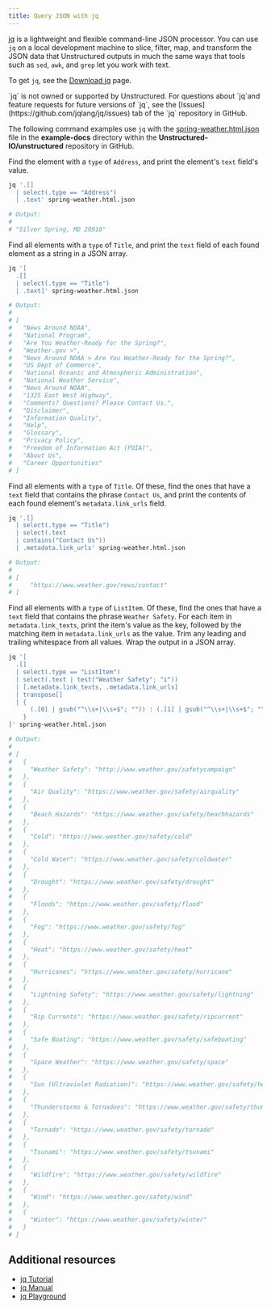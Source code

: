 ```yaml
---
title: Query JSON with jq
---
```


[jq](https://jqlang.org/) is a lightweight and flexible command-line JSON processor. You can use `jq` on a local development machine to 
slice, filter, map, and transform the JSON data that Unstructured outputs in much the same ways that tools such as `sed`, `awk`, and `grep` let you work with text.

To get `jq`, see the [Download jq](https://jqlang.org/download/) page.

<Info>
    `jq` is not owned or supported by Unstructured. For questions about `jq`and 
    feature requests for future versions of `jq`, see the [Issues](https://github.com/jqlang/jq/issues) tab of the 
    `jq` repository in GitHub.
</Info>

The following command examples use `jq` with the 
[spring-weather.html.json](https://github.com/Unstructured-IO/unstructured/blob/main/example-docs/spring-weather.html.json) file in the 
**example-docs** directory within the **Unstructured-IO/unstructured** repository in GitHub.

Find the element with a `type` of `Address`, and print the element's `text` field's value.

```bash
jq '.[] 
  | select(.type == "Address") 
  | .text' spring-weather.html.json

# Output:
#
# "Silver Spring, MD 20910"
```

Find all elements with a `type` of `Title`, and print the `text` field of each found element as a string in a JSON array.

```bash
jq '[
  .[] 
  | select(.type == "Title") 
  | .text]' spring-weather.html.json

# Output:
#
# [
#   "News Around NOAA",
#   "National Program",
#   "Are You Weather-Ready for the Spring?",
#   "Weather.gov >",
#   "News Around NOAA > Are You Weather-Ready for the Spring?",
#   "US Dept of Commerce",
#   "National Oceanic and Atmospheric Administration",
#   "National Weather Service",
#   "News Around NOAA",
#   "1325 East West Highway",
#   "Comments? Questions? Please Contact Us.",
#   "Disclaimer",
#   "Information Quality",
#   "Help",
#   "Glossary",
#   "Privacy Policy",
#   "Freedom of Information Act (FOIA)",
#   "About Us",
#   "Career Opportunities"
# ]
```

Find all elements with a `type` of `Title`. Of these, find the ones that have a `text` field that contains the phrase `Contact Us`, and print the contents of each found element's `metadata.link_urls` field.

```bash
jq '.[] 
  | select(.type == "Title") 
  | select(.text 
  | contains("Contact Us")) 
  | .metadata.link_urls' spring-weather.html.json

# Output:
#
# [
#     "https://www.weather.gov/news/contact"
# ]
```

Find all elements with a `type` of `ListItem`. Of these, find the ones that have a `text` field that contains the phrase `Weather Safety`. 
For each item in `metadata.link_texts`, print the item's value as the key, followed by the matching item in 
`metadata.link_urls` as the value. Trim any leading and trailing whitespace from all values. Wrap the output in a JSON array.

```bash
jq '[
  .[]
  | select(.type == "ListItem")
  | select(.text | test("Weather Safety"; "i"))
  | [.metadata.link_texts, .metadata.link_urls]
  | transpose[]
  | {
      (.[0] | gsub("^\\s+|\\s+$"; "")) : (.[1] | gsub("^\\s+|\\s+$"; ""))
    }
]' spring-weather.html.json

# Output:
#
# [
#   {
#     "Weather Safety": "http://www.weather.gov/safetycampaign"
#   },
#   {
#     "Air Quality": "https://www.weather.gov/safety/airquality"
#   },
#   {
#     "Beach Hazards": "https://www.weather.gov/safety/beachhazards"
#   },
#   {
#     "Cold": "https://www.weather.gov/safety/cold"
#   },
#   {
#     "Cold Water": "https://www.weather.gov/safety/coldwater"
#   },
#   {
#     "Drought": "https://www.weather.gov/safety/drought"
#   },
#   {
#     "Floods": "https://www.weather.gov/safety/flood"
#   },
#   {
#     "Fog": "https://www.weather.gov/safety/fog"
#   },
#   {
#     "Heat": "https://www.weather.gov/safety/heat"
#   },
#   {
#     "Hurricanes": "https://www.weather.gov/safety/hurricane"
#   },
#   {
#     "Lightning Safety": "https://www.weather.gov/safety/lightning"
#   },
#   {
#     "Rip Currents": "https://www.weather.gov/safety/ripcurrent"
#   },
#   {
#     "Safe Boating": "https://www.weather.gov/safety/safeboating"
#   },
#   {
#     "Space Weather": "https://www.weather.gov/safety/space"
#   },
#   {
#     "Sun (Ultraviolet Radiation)": "https://www.weather.gov/safety/heat-uv"
#   },
#   {
#     "Thunderstorms & Tornadoes": "https://www.weather.gov/safety/thunderstorm"
#   },
#   {
#     "Tornado": "https://www.weather.gov/safety/tornado"
#   },
#   {
#     "Tsunami": "https://www.weather.gov/safety/tsunami"
#   },
#   {
#     "Wildfire": "https://www.weather.gov/safety/wildfire"
#   },
#   {
#     "Wind": "https://www.weather.gov/safety/wind"
#   },
#   {
#     "Winter": "https://www.weather.gov/safety/winter"
#   }
# ]
```

## Additional resources

- [jq Tutorial](https://jqlang.org/tutorial/)
- [jq Manual](https://jqlang.org/manual/)
- [jq Playground](https://play.jqlang.org/)